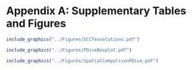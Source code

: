 # Appendix A: Supplementary Tables and Figures

```r

include_graphics("../Figures/SCCTesselations.pdf")

```

```r
include_graphics("../Figures/PDiveBoxplot.pdf")
```

```r
include_graphics("../Figures/SpatialComparisonPDive.pdf")
```